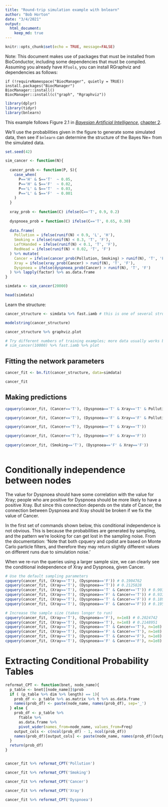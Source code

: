 ---
title: "Round-trip simulation example with bnlearn"
author: "Bob Horton"
date: "3/4/2021"
output: 
  html_document:
    keep_md: true
---

```{r setup, include=FALSE}
knitr::opts_chunk$set(echo = TRUE, message=FALSE)
```

Note: This document makes use of packages that must be installed from BioConductor, including some dependencies that must be compiled. Assuming you already have `RTools`, you can install RGraphviz and dependencies as follows:
```
if (!requireNamespace("BiocManager", quietly = TRUE))
install.packages("BiocManager")
BiocManager::install()
BiocManager::install(c("graph", "Rgraphviz"))

```
```{r libraries, warning=FALSE}
library(dplyr)
library(tidyr)
library(bnlearn)
```

This example follows Figure 2.1 in  [_Bayesian Artificial Intelligence_](https://bayesian-intelligence.com/publications/bai/), [chapter 2](https://bayesian-intelligence.com/publications/bai/book/BAI_Chapter2.pdf).


We'll use the probabilities given in the figure to generate some simulated data, then see if `bnlearn` can determine the structure of the Bayes Ne= from the simulated data.

```{r cancer_simdata}
set.seed(42)

sim_cancer <- function(N){
  
  cancer_prob <- function(P, S){
    case_when(
      P=='H' & S=='T'  ~ 0.05,
      P=='H' & S=='F'  ~ 0.02,
      P=='L' & S=='T'  ~ 0.03,
      P=='L' & S=='F'  ~ 0.001
    )
  }
  
  xray_prob <- function(C) ifelse(C=='T', 0.9, 0.2)
  
  dyspnoea_prob = function(C) ifelse(C=='T', 0.65, 0.30)
  
  data.frame(
    Pollution = ifelse(runif(N) < 0.9, 'L', 'H'),
    Smoking = ifelse(runif(N) < 0.3, 'T', 'F'),
    LeftHanded = ifelse(runif(N) < 0.1, 'T', 'F'),
    RedHead = ifelse(runif(N) < 0.02, 'T', 'F')
  ) %>% mutate(
    Cancer = ifelse(cancer_prob(Pollution, Smoking) > runif(N), 'T', 'F'),
    Xray = ifelse(xray_prob(Cancer) > runif(N), 'T', 'F'),
    Dyspnoea = ifelse(dyspnoea_prob(Cancer) > runif(N), 'T', 'F')
  ) %>% lapply(factor) %>% as.data.frame
}

simdata <- sim_cancer(20000)

head(simdata)

```

Learn the structure:

```{r plot_gs}

cancer_structure <- simdata %>% fast.iamb # this is one of several structure-learning algorithms

modelstring(cancer_structure)

cancer_structure %>% graphviz.plot

# Try different numbers of training examples; more data usually works better.
# sim_cancer(10000) %>% fast.iamb %>% plot
```


## Fitting the network parameters

```{r fitting_parameters}

cancer_fit <- bn.fit(cancer_structure, data=simdata)

cancer_fit

```

## Making predictions

```{r making_predictions}

cpquery(cancer_fit, (Cancer=='T'), (Dyspnoea=='T' & Xray=='T' & Pollution=='H' & Smoking=='T'))

cpquery(cancer_fit, (Cancer=='T'), (Dyspnoea=='F' & Xray=='F' & Pollution=='H' & Smoking=='T'))

cpquery(cancer_fit, (Cancer=='T'), (Dyspnoea=='T' & Xray=='T'))

cpquery(cancer_fit, (Cancer=='T'), (Dyspnoea=='F' & Xray=='F'))
        
cpquery(cancer_fit, (Smoking=='T'), (Dyspnoea=='F' & Xray=='F'))
        
```
# Conditionally independence between nodes

The value for Dyspnoea should have some correlation with the value for Xray; people who are positive for Dyspnoea should be more likely to have a positive Xray. But since this connection depends on the state of Cancer, the connection between Dyspnoea and Xray should be broken if we fix the value of Cancer.

In the first set of commands shown below, this conditional independence is not obvious. This is because the probabilities are generated by sampling, and the pattern we're looking for can get lost in the sampling noise. From the documentation:
'Note that both cpquery and cpdist are based on Monte Carlo particle filters, and therefore they may return slightly different values on different runs due to simulation noise.'

When we re-run the queries using a larger sample size, we can clearly see the conditional independence of Xray and Dyspnoea, given Cancer.

```{r conditional_independence_questions}
# Use the default sampling parameters
cpquery(cancer_fit, (Xray=='T'), (Dyspnoea=='F')) # 0.1904762
cpquery(cancer_fit, (Xray=='T'), (Dyspnoea=='T')) # 0.2125828
cpquery(cancer_fit, (Xray=='T'), (Dyspnoea=='T' & Cancer=='T')) # 0.9032258
cpquery(cancer_fit, (Xray=='T'), (Dyspnoea=='F' & Cancer=='T')) # 0.9333333
cpquery(cancer_fit, (Xray=='T'), (Dyspnoea=='T' & Cancer=='F')) # 0.1897611
cpquery(cancer_fit, (Xray=='T'), (Dyspnoea=='F' & Cancer=='F')) # 0.1954023

# Increase the sample size (takes longer to run)
cpquery(cancer_fit, (Xray=='T'), (Dyspnoea=='F'), n=1e8) # 0.2024742
cpquery(cancer_fit, (Xray=='T'), (Dyspnoea=='T'), n=1e8) # 0.2148951
cpquery(cancer_fit, (Xray=='T'), (Dyspnoea=='T' & Cancer=='T'), n=1e8) # 0.9148965
cpquery(cancer_fit, (Xray=='T'), (Dyspnoea=='F' & Cancer=='T'), n=1e8) # 0.9149352
cpquery(cancer_fit, (Xray=='T'), (Dyspnoea=='T' & Cancer=='F'), n=1e8) # 0.1985526
cpquery(cancer_fit, (Xray=='T'), (Dyspnoea=='F' & Cancer=='F'), n=1e8) # 0.1987495

```


# Extracting Conditional Probability Tables

```{r extracting_CPTs}

reformat_CPT <- function(bnet, node_name){
  p_table <- bnet[[node_name]]$prob
  if ( (p_table %>% dim %>% length) == 1){
    prob_df <- p_table %>% as.matrix %>% t %>% as.data.frame
    names(prob_df) <- paste(node_name, names(prob_df), sep='_')
  } else {
    prob_df <- p_table %>% 
      ftable %>% 
      as.data.frame %>% 
      pivot_wider(names_from=node_name, values_from=Freq)
    output_cols <- c(ncol(prob_df) - 1, ncol(prob_df))
    names(prob_df)[output_cols] <- paste(node_name, names(prob_df)[output_cols], sep='_')
  }
  return(prob_df)
}


cancer_fit %>% reformat_CPT('Pollution')

cancer_fit %>% reformat_CPT('Smoking')

cancer_fit %>% reformat_CPT('Cancer')

cancer_fit %>% reformat_CPT('Xray')

cancer_fit %>% reformat_CPT('Dyspnoea')

```
